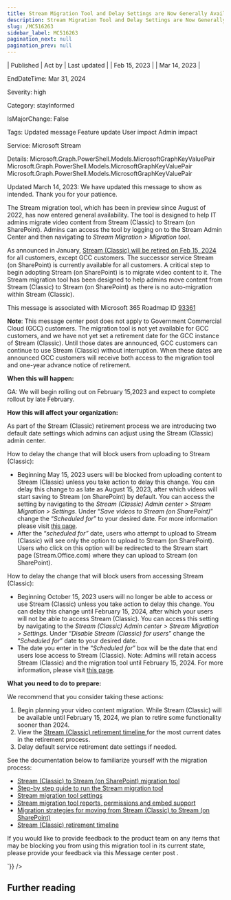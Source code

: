 ```yaml
---
title: Stream Migration Tool and Delay Settings are Now Generally Available
description: Stream Migration Tool and Delay Settings are Now Generally Available
slug: /MC516263
sidebar_label: MC516263
pagination_next: null
pagination_prev: null
---
```



| Published | Act by | Last updated |
| Feb 15, 2023 |  | Mar 14, 2023 |

EndDateTime: Mar 31, 2024

Severity: high

Category: stayInformed

IsMajorChange: False

Tags: Updated message Feature update User impact Admin impact

Service: Microsoft Stream

Details: Microsoft.Graph.PowerShell.Models.MicrosoftGraphKeyValuePair Microsoft.Graph.PowerShell.Models.MicrosoftGraphKeyValuePair Microsoft.Graph.PowerShell.Models.MicrosoftGraphKeyValuePair

<div dangerouslySetInnerHTML={{__html:`
<p>Updated March 14, 2023: We have updated this message to show as intended. Thank you for your patience.</p><p>The Stream migration tool, which has been in preview since August of 2022, has now entered general availability. The tool is designed to help IT admins migrate video content from Stream (Classic) to Stream (on SharePoint). Admins can access the tool by logging on to the Stream Admin Center and then navigating to <i>Stream Migration &gt; Migration tool</i>.&nbsp;&nbsp;<br></p><p>As announced in January, <a href="https://techcommunity.microsoft.com/t5/microsoft-stream-blog/update-on-stream-classic-retirement-last-day-of-service-set-for/ba-p/3712075" target="_blank">Stream (Classic) will be retired on Feb 15, 2024</a> for all customers, except GCC customers. The successor service Stream (on SharePoint) is currently available for all customers. A critical step to begin adopting Stream (on SharePoint) is to migrate video content to it. The Stream migration tool has been designed to help admins move content from Stream (Classic) to Stream (on SharePoint) as there is no auto-migration within Stream (Classic).&nbsp;</p><p>
</p><p>This message is associated with Microsoft 365 Roadmap ID <a href="https://www.microsoft.com/microsoft-365/roadmap?filters=&amp;searchterms=93361" target="_blank">93361</a></p><p><b>Note</b>: This message center post does not apply to Government Commercial Cloud (GCC) customers. The migration tool is not yet available for GCC customers, and we have not yet set a retirement date for the GCC instance of Stream (Classic). Until those dates are announced, GCC customers can continue to use Stream (Classic) without interruption. When these dates are announced GCC customers will receive both access to the migration tool and one-year advance notice of retirement.<i>&nbsp;</i></p><p><b>When this will happen:</b> 
</p><p> 
</p><p>GA: We will begin rolling out on February 15,2023 and expect to complete rollout by late February.</p><p><b>How this will affect your organization:</b> 
</p><p>
</p><p>As part of the Stream (Classic) retirement process we are introducing two default date settings which admins can adjust using the Stream (Classic) admin center.&nbsp;</p><p>How to delay the change that will block users from uploading to Stream (Classic):</p><ul><li>Beginning May 15, 2023 users will be blocked from uploading content to Stream (Classic) unless you take action to delay this change. You can delay this change to as late as August 15, 2023, after which videos will start saving to Stream (on SharePoint) by default. You can access the setting by navigating to the <i>Stream (Classic) Admin center &gt; Stream Migration &gt; Settings</i>. Under “<i>Save videos to Stream (on SharePoint)</i>” change the “<i>Scheduled for</i>” to your desired date. For more information please visit <a href="https://learn.microsoft.com/stream/streamnew/migration-settings#delay-upload-block-setting" target="_blank" style="font-family: sans-serif; font-weight: 400; background-color: rgb(255, 255, 255);">this page</a>.<br></li><li>After the “<i>scheduled for”</i> date, users who attempt to upload to Stream (Classic) will see only the option to upload to Stream (on SharePoint). Users who click on this option will be redirected to the Stream start page (Stream.Office.com) where they can upload to Stream (on SharePoint).&nbsp;</li></ul><p>How to delay the change that will block users from accessing Stream (Classic):</p><ul><li>Beginning October 15, 2023 users will no longer be able to access or use Stream (Classic) unless you take action to delay this change. You can delay this change until February 15, 2024, after which your users will not be able to access Stream (Classic). You can access this setting by navigating to the <i>Stream (Classic) Admin center &gt; Stream Migration &gt; Settings.</i>&nbsp;Under “<i>Disable Stream (Classic) for users</i>” change the “<i>Scheduled for</i>” date to your desired date.&nbsp;</li><li>The date you enter in the “<i>Scheduled for</i>” box will be the date that end users lose access to Stream (Classic). Note: Admins will retain access Stream (Classic) and the migration tool until February 15, 2024. For more information, please visit <a href="https://learn.microsoft.com/en-us/stream/streamnew/migration-settings#disable-stream-classic" target="_blank">this page</a>.</li></ul><p><b>What you need to do to prepare:</b><br></p><p>
</p><p>We recommend that you consider taking these actions:&nbsp;<br></p><ol><li>Begin planning your video content migration. While Stream (Classic) will be available until February 15, 2024, we plan to retire some functionality sooner than 2024.&nbsp;<br></li><li>View the <a href="https://learn.microsoft.com/stream/streamnew/stream-classic-to-new-migration-overview#timeline" target="_blank">Stream (Classic) retirement timeline </a>for the most current dates in the retirement process.&nbsp;<br></li><li>Delay default service retirement date settings if needed.&nbsp;</li></ol><p>See the documentation below to familiarize yourself with the migration process:<br></p><ul><li><a href="https://learn.microsoft.com/stream/streamnew/understand-the-tool" target="_blank">Stream (Classic) to Stream (on SharePoint) migration tool</a></li><li><a href="https://learn.microsoft.com/stream/streamnew/step-by-step-guide" target="_blank">Step-by step guide to run the Stream migration tool</a></li><li><a href="https://learn.microsoft.com/stream/streamnew/migration-settings" target="_blank">Stream migration tool settings</a></li><li><a href="https://learn.microsoft.com/stream/streamnew/migration-details" target="_blank">Stream migration tool reports, permissions and embed support</a></li><li><a href="https://learn.microsoft.com/stream/streamnew/migration-strategies" target="_blank">Migration strategies for moving from Stream (Classic) to Stream (on SharePoint)</a></li><li><a href="https://learn.microsoft.com/stream/streamnew/stream-classic-to-new-migration-overview#migration--retirement-timeline" target="_blank">Stream (Classic) retirement timeline</a></li></ul><p>If you would like to provide feedback to the product team on any items that may be blocking you from using this migration tool in its current state, please provide your feedback via this Message center post .<br></p>
`}} />

## Further reading
